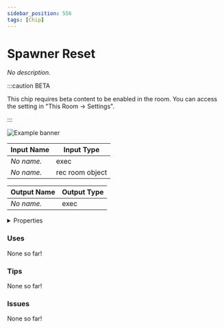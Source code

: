 ```yaml
---
sidebar_position: 556
tags: [Chip]
---
```


# Spawner Reset

*No description.*

:::caution BETA

This chip requires beta content to be enabled in the room. You can access the setting in "This Room -> Settings".

:::

![Example banner](./assets/6a669e6e-4ebf-434c-9c23-d2b769d49b47.svg)

| Input Name | Input Type |
|-----------|-----------|
| *No name.* | exec |
| *No name.* | rec room object |

| Output Name | Output Type |
|-----------|-----------|
| *No name.* | exec |


<details>
  <summary>Properties</summary>
  <div>
    <div>
    <table>
      <thead>
        <tr>
          <th>Is beta required?</th>
          <th>✅</th>
        </tr>
        <tr>
          <th>Is this chip a trolling risk?</th>
          <th>❌</th>
        </tr>
        <tr>
          <th>Chip UUID</th>
          <th>6a669e6e-4ebf-434c-9c23-d2b769d49b47</th>
        </tr>
      </thead>
    </table>
    </div>
  </div>
</details>

### Uses

None so far!

### Tips

None so far!

### Issues

None so far!